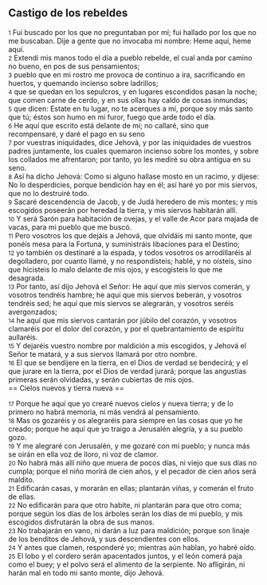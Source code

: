 == Castigo de los rebeldes ==

{{anchor|1}} <small>1</small> Fui buscado por los que no preguntaban por mí; fui hallado por los que no me buscaban. Dije a gente que no invocaba mi nombre: Heme aquí, heme aquí.<br>
{{anchor|2}} <small>2</small> Extendí mis manos todo el día a pueblo rebelde, el cual anda por camino no bueno, en pos de sus pensamientos;<br>
{{anchor|3}} <small>3</small> pueblo que en mi rostro me provoca de continuo a ira, sacrificando en huertos, y quemando incienso sobre ladrillos;<br>
{{anchor|4}} <small>4</small> que se quedan en los sepulcros, y en lugares escondidos pasan la noche; que comen carne de cerdo, y en sus ollas hay caldo de cosas inmundas;<br>
{{anchor|5}} <small>5</small> que dicen: Estate en tu lugar, no te acerques a mí, porque soy más santo que tú; éstos son humo en mi furor, fuego que arde todo el día.<br>
{{anchor|6}} <small>6</small> He aquí que escrito está delante de mí; no callaré, sino que recompensaré, y daré el pago en su seno<br>
{{anchor|7}} <small>7</small> por vuestras iniquidades, dice Jehová, y por las iniquidades de vuestros padres juntamente, los cuales quemaron incienso sobre los montes, y sobre los collados me afrentaron; por tanto, yo les mediré su obra antigua en su seno.<br>
{{anchor|8}} <small>8</small> Así ha dicho Jehová: Como si alguno hallase mosto en un racimo, y dijese: No lo desperdicies, porque bendición hay en él; así haré yo por mis siervos, que no lo destruiré todo.<br>
{{anchor|9}} <small>9</small> Sacaré descendencia de Jacob, y de Judá heredero de mis montes; y mis escogidos poseerán por heredad la tierra, y mis siervos habitarán allí.<br>
{{anchor|10}} <small>10</small> Y será Sarón para habitación de ovejas, y el valle de Acor para majada de vacas, para mi pueblo que me buscó.<br>
{{anchor|11}} <small>11</small> Pero vosotros los que dejáis a Jehová, que olvidáis mi santo monte, que ponéis mesa para la Fortuna, y suministráis libaciones para el Destino;<br>
{{anchor|12}} <small>12</small> yo también os destinaré a la espada, y todos vosotros os arrodillaréis al degolladero, por cuanto llamé, y no respondisteis; hablé, y no oísteis, sino que hicisteis lo malo delante de mis ojos, y escogisteis lo que me desagrada.<br>
{{anchor|13}} <small>13</small> Por tanto, así dijo Jehová el Señor: He aquí que mis siervos comerán, y vosotros tendréis hambre; he aquí que mis siervos beberán, y vosotros tendréis sed; he aquí que mis siervos se alegrarán, y vosotros seréis avergonzados;<br>
{{anchor|14}} <small>14</small> he aquí que mis siervos cantarán por júbilo del corazón, y vosotros clamaréis por el dolor del corazón, y por el quebrantamiento de espíritu aullaréis.<br>
{{anchor|15}} <small>15</small> Y dejaréis vuestro nombre por maldición a mis escogidos, y Jehová el Señor te matará, y a sus siervos llamará por otro nombre.<br>
{{anchor|16}} <small>16</small> El que se bendijere en la tierra, en el Dios de verdad se bendecirá; y el que jurare en la tierra, por el Dios de verdad jurará; porque las angustias primeras serán olvidadas, y serán cubiertas de mis ojos.<br>
== Cielos nuevos y tierra nueva ==

{{anchor|17}} <small>17</small> Porque he aquí que yo crearé nuevos cielos y nueva tierra; y de lo primero no habrá memoria, ni más vendrá al pensamiento.<br>
{{anchor|18}} <small>18</small> Mas os gozaréis y os alegraréis para siempre en las cosas que yo he creado; porque he aquí que yo traigo a Jerusalén alegría, y a su pueblo gozo.<br>
{{anchor|19}} <small>19</small> Y me alegraré con Jerusalén, y me gozaré con mi pueblo; y nunca más se oirán en ella voz de lloro, ni voz de clamor.<br>
{{anchor|20}} <small>20</small> No habrá más allí niño que muera de pocos días, ni viejo que sus días no cumpla; porque el niño morirá de cien años, y el pecador de cien años será maldito.<br>
{{anchor|21}} <small>21</small> Edificarán casas, y morarán en ellas; plantarán viñas, y comerán el fruto de ellas.<br>
{{anchor|22}} <small>22</small> No edificarán para que otro habite, ni plantarán para que otro coma; porque según los días de los árboles serán los días de mi pueblo, y mis escogidos disfrutarán la obra de sus manos.<br>
{{anchor|23}} <small>23</small> No trabajarán en vano, ni darán a luz para maldición; porque son linaje de los benditos de Jehová, y sus descendientes con ellos.<br>
{{anchor|24}} <small>24</small> Y antes que clamen, responderé yo; mientras aún hablan, yo habré oído.<br>
{{anchor|25}} <small>25</small> El lobo y el cordero serán apacentados juntos, y el león comerá paja como el buey; y el polvo será el alimento de la serpiente. No afligirán, ni harán mal en todo mi santo monte, dijo Jehová.<br>
